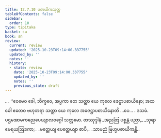 ```yaml
---
title: 12.7.10 ပစာယိကသုတ္တ
tableOfContents: false
sidebar:
  order: 10
type: tipitaka
basket: su
book: sn
review:
  current: review
  updated: '2025-10-23T09:14:00.337755'
  updated_by: ''
  notes: ''
  history:
  - state: review
    date: '2025-10-23T09:14:00.337755'
    updated_by: ''
    notes: ''
    previous_state: draft
---
```



<ReviewStatus review={frontmatter.review} showDetails={true} />

<HypothesisAnnotation frontmatter={frontmatter} />

<DynamicBreadcrumb />

<Division number="1140" book="sn" e="ch" v="18" p="450">

<Paragraph number="2454" book="sn">
…  “ဧဝမေဝ ခေါ, ဘိက္ခဝေ, အပ္ပကာ တေ သတ္တာ ယေ ကုလေ ဇေဋ္ဌာပစာယိနော; အထ ခေါ ဧတေဝ ဗဟုတရာ သတ္တာ ယေ ကုလေ အဇေဋ္ဌာပစာယိနောတိ …ပေ… .

</Paragraph>
</Division>

<Paragraph number="2455" type="center" book="sn">
ဒသမံ.



</Paragraph>

<Paragraph number="2456" type="center" book="sn">
ပဌမအာမကဓညပေယျာလဝဂ္ဂေါ သတ္တမော.



</Paragraph>

<Paragraph number="2457" type="center" book="sn">
တဿုဒ္ဒါနံ


</Paragraph>

<Paragraph number="2458" type="verses" book="sn">
_အညတြ ပစ္စန္တံ ပညာ,_  
_သုရာမေရယဩဒကာ;_  
_မတ္တေယျ ပေတ္တေယျာ စာပိ,_  
_သာမညံ ဗြဟ္မပစာယိကန္တိ._
</Paragraph>